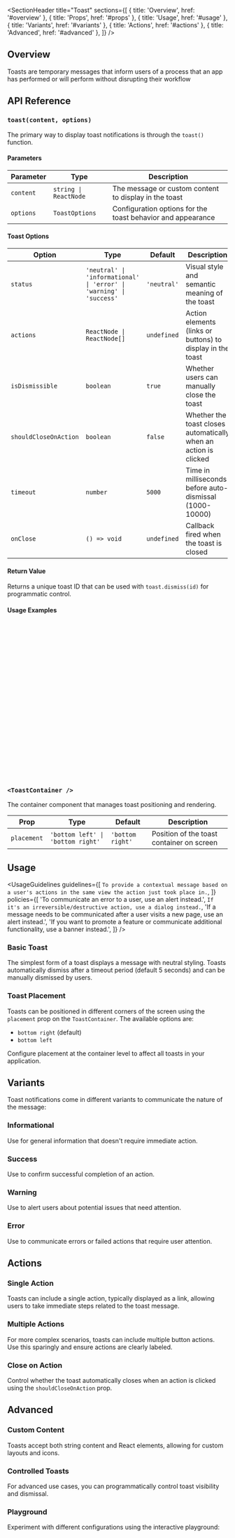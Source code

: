 
<Meta of={ToastStories} />

<SectionHeader
  title="Toast"
  sections={[
    { title: 'Overview', href: '#overview' },
    { title: 'Props', href: '#props' },
    { title: 'Usage', href: '#usage' },
    { title: 'Variants', href: '#variants' },
    { title: 'Actions', href: '#actions' },
    { title: 'Advanced', href: '#advanced' },
  ]}
/>

## Overview

Toasts are temporary messages that inform users of a process that an app has performed or will perform without disrupting their workflow

<Canvas of={ToastStories.Neutral} />

## API Reference

### `toast(content, options)`

The primary way to display toast notifications is through the `toast()` function.

#### Parameters

| Parameter | Type                  | Description                                                 |
| --------- | --------------------- | ----------------------------------------------------------- |
| `content` | `string \| ReactNode` | The message or custom content to display in the toast       |
| `options` | `ToastOptions`        | Configuration options for the toast behavior and appearance |

#### Toast Options

| Option                | Type                                                                | Default     | Description                                                      |
| --------------------- | ------------------------------------------------------------------- | ----------- | ---------------------------------------------------------------- |
| `status`              | `'neutral' \| 'informational' \| 'error' \| 'warning' \| 'success'` | `'neutral'` | Visual style and semantic meaning of the toast                   |
| `actions`             | `ReactNode \| ReactNode[]`                                          | `undefined` | Action elements (links or buttons) to display in the toast       |
| `isDismissible`       | `boolean`                                                           | `true`      | Whether users can manually close the toast                       |
| `shouldCloseOnAction` | `boolean`                                                           | `false`     | Whether the toast closes automatically when an action is clicked |
| `timeout`             | `number`                                                            | `5000`      | Time in milliseconds before auto-dismissal (1000-10000)          |
| `onClose`             | `() => void`                                                        | `undefined` | Callback fired when the toast is closed                          |

#### Return Value

Returns a unique toast ID that can be used with `toast.dismiss(id)` for programmatic control.

#### Usage Examples

```javascript
// Basic usage
toast('Operation completed successfully');

// With status
toast('Something went wrong', { status: 'error' });

// With actions
toast('File uploaded', {
  status: 'success',
  actions: <Link>View file</Link>,
});

// With multiple actions
toast('Confirm this action', {
  actions: [<Button type="tertiary">Cancel</Button>, <Button>Confirm</Button>],
});

// Controlled toast
const toastId = toast('Processing...', {
  onClose: () => console.log('Toast closed'),
});

// Dismiss programmatically
toast.dismiss(toastId);
```

### `<ToastContainer />`

The container component that manages toast positioning and rendering.

| Prop        | Type                              | Default          | Description                               |
| ----------- | --------------------------------- | ---------------- | ----------------------------------------- |
| `placement` | `'bottom left' \| 'bottom right'` | `'bottom right'` | Position of the toast container on screen |

## Usage

<UsageGuidelines
  guidelines={[
    `To provide a contextual message based on a user's actions in the same view the action just took place in.`,
  ]}
  policies={[
    'To communicate an error to a user, use an alert instead.',
    `If it's an irreversible/destructive action, use a dialog instead.`,
    'If a message needs to be communicated after a user visits a new page, use an alert instead.',
    'If you want to promote a feature or communicate additional functionality, use a banner instead.',
  ]}
/>

### Basic Toast

The simplest form of a toast displays a message with neutral styling. Toasts automatically dismiss after a timeout period (default 5 seconds) and can be manually dismissed by users.

<Canvas of={ToastStories.Neutral} />

### Toast Placement

Toasts can be positioned in different corners of the screen using the `placement` prop on the `ToastContainer`. The available options are:

- `bottom right` (default)
- `bottom left`

Configure placement at the container level to affect all toasts in your application.

## Variants

Toast notifications come in different variants to communicate the nature of the message:

### Informational

Use for general information that doesn't require immediate action.

<Canvas of={ToastStories.Informational} />

### Success

Use to confirm successful completion of an action.

<Canvas of={ToastStories.Success} />

### Warning

Use to alert users about potential issues that need attention.

<Canvas of={ToastStories.Warning} />

### Error

Use to communicate errors or failed actions that require user attention.

<Canvas of={ToastStories.Error} />

## Actions

### Single Action

Toasts can include a single action, typically displayed as a link, allowing users to take immediate steps related to the toast message.

<Canvas of={ToastStories.Neutral} />

### Multiple Actions

For more complex scenarios, toasts can include multiple button actions. Use this sparingly and ensure actions are clearly labeled.

<Canvas of={ToastStories.WithButtons} />

### Close on Action

Control whether the toast automatically closes when an action is clicked using the `shouldCloseOnAction` prop.

<Canvas of={ToastStories.ShouldCloseOnAction} />

## Advanced

### Custom Content

Toasts accept both string content and React elements, allowing for custom layouts and icons.

<Canvas of={ToastStories.WithCustomIcon} />

### Controlled Toasts

For advanced use cases, you can programmatically control toast visibility and dismissal.

<Canvas of={ToastStories.Controlled} />

### Playground

Experiment with different configurations using the interactive playground:

<Canvas of={ToastStories.Playground} />
